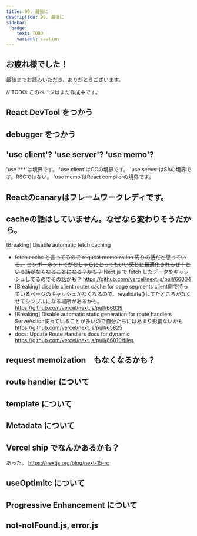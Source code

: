```yaml
---
title: 99. 最後に
description: 99. 最後に
sidebar:
  badge:
    text: TODO
    variant: caution
---
```


## お疲れ様でした！

最後までお読みいただき、ありがとうございます。


// TODO: このページはまだ作成中です。

## React DevTool をつかう

## debugger をつかう

## 'use client'? 'use server'? 'use memo'?
'use ***'は境界です。
'use client'はCCの境界です。
'use server'はSAの境界です。RSCではない。
'use memo'はReact compilerの境界です。

## Reactのcanaryはフレームワークレディです。

## cacheの話はしていません。なぜなら変わりそうだから。

[Breaking] Disable automatic fetch caching
- ~~fetch cache と言ってるので request memoization 周りの話だと思っている。~~
~~コンポーネントでがむしゃらにとってもいい感じに最適化されるぜ！という話がなくなることになる？かも？~~
Next.js で fetch したデータをキャッシュしてるのでその話かも？
https://github.com/vercel/next.js/pull/66004
- [Breaking] disable client router cache for page segments
client側で持っているページのキャッシュがなくなるので、revalidate()してたところがなくせてシンプルになる場所があるかも。
https://github.com/vercel/next.js/pull/66039
- [Breaking] Disable automatic static generation for route handlers
ServeAction使っていることが多いので自分たちにはあまり影響ないかも
https://github.com/vercel/next.js/pull/65825
- docs: Update Route Handlers docs for dynamic
https://github.com/vercel/next.js/pull/66010/files

## request memoization　もなくなるかも？

## route handler について

## template について

## Metadata について

## Vercel ship でなんかあるかも？

あった。
https://nextjs.org/blog/next-15-rc

## useOptimitc について

## Progressive Enhancement について

## not-notFound.js, error.js
